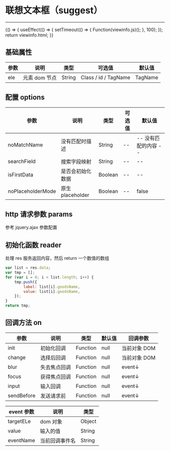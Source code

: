 
# 联想文本框（suggest）

---

<Meta title="基础控件/联想文本框(suggest)" />

<Canvas>
    <Story
        name="联想文本框(suggest)"
        height="300px"
        parameters={{
            docs: { source: { code: `${viewinfo.html}${viewinfo.js}` } },
        }}
    >
        {() => {
            useEffect(() => {
                setTimeout(() => {
                    Function(viewinfo.js)();
                }, 100);
            });
            return viewinfo.html;
        }}
    </Story>
</Canvas>

## 基础属性

| 参数 | 说明          | 类型   | 可选值               | 默认值  |
| ---- | ------------- | ------ | -------------------- | ------- |
| ele  | 元素 dom 节点 | String | Class / id / TagName | TagName |

## 配置 options

| 参数              | 说明             | 类型    | 可选值 | 默认值               |
| ----------------- | ---------------- | ------- | ------ | -------------------- |
| noMatchName       | 没有匹配时描述   | String  | --     | -- 没有匹配的内容 -- |
| searchField       | 搜索字段映射     | String  | --     | --                   |
| isFirstData       | 是否会初始化数据 | Boolean | --     | --                   |
| noPlaceholderMode | 原生 placeholder | Boolean | --     | false                |

## http 请求参数 params

参考 jquery.ajax 参数配置

## 初始化函数 reader

处理 res 服务返回内容，然后 return 一个数值的数组

```javascript
var list = res.data;
var tmp = [];
for (var i = 0; i < list.length; i++) {
    tmp.push({
        label: list[i].goodsName,
        value: list[i].goodsName,
    });
}
return tmp;
```

## 回调方法 on

| 参数       | 说明         | 类型     | 默认值 | 回调参数     |
| ---------- | ------------ | -------- | ------ | ------------ |
| init       | 初始化回调   | Function | null   | 当前对象 DOM |
| change     | 选择后回调   | Function | null   | 当前对象 DOM |
| blur       | 失去焦点回调 | Function | null   | event↓       |
| focus      | 获得焦点回调 | Function | null   | event↓       |
| input      | 输入回调     | Function | null   | event↓       |
| sendBefore | 发送请求前   | Function | null   | event↓       |

| event 参数 | 说明           | 类型   |
| ---------- | -------------- | ------ |
| targetELe  | dom 对象       | Object |
| value      | 输入的值       | String |
| eventName  | 当前回调事件名 | String |
